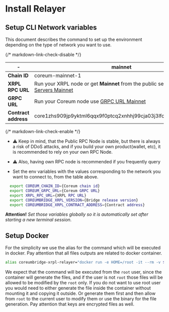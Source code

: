 # Install Relayer

## Setup CLI Network variables

This document describes the command to set up the environment depending on the type of network you
want to use.

{/* markdown-link-check-disable */}

| \-                         | mainnet                                                                                                      | testnet                                                                                                      | znet (localnet)             |
|----------------------------|--------------------------------------------------------------------------------------------------------------|--------------------------------------------------------------------------------------------------------------|-----------------------------|
| **Chain ID**               | coreum-mainnet-1                                                                                             | coreum-testnet-1                                                                                             | coreum-devnet-1             |
| **XRPL RPC URL**           | Run your XRPL node or get **Mainnet** from the public server: <a href="https://xrpl.org/docs/tutorials/public-servers" target="_blank" rel="noopener noreferrer" className="text-[#24D494] font-bold">Public Servers Mainnet</a> | Run your XRPL node or get **Testnet** from the public server: <a href="https://xrpl.org/docs/tutorials/public-servers" target="_blank" rel="noopener noreferrer" className="text-[#24D494] font-bold">Public Servers Testnet</a> | http://localhost:5050       |
| **GRPC URL**               | Run your Coreum node use <a href="https://full-node.mainnet-1.coreum.dev:9090" target="_blank" rel="noopener noreferrer" className="text-[#24D494] font-bold">GRPC URL Mainnet</a>                                          | Run your Coreum node use <a href="https://full-node.testnet-1.coreum.dev:9090" target="_blank" rel="noopener noreferrer" className="text-[#24D494] font-bold">GRPC URL Testnet</a>                                         | localhost:9090              || **Bridge release version** | v1.1.1                                                                                                       | v1.1.1                                                                                                       | already installed via crust |
| **Contract address**       | core1zhs909jp9yktml6qqx9f0ptcq2xnhhj99cja03j3lfcsp2pgm86studdrz                                              | testcore1mmpa2caapm9w5wtdsrzqhe7ndxg0032kzz3g5ju28m0kd6fav9cqtltf9c                                          | get from the crust settings |

{/* markdown-link-check-enable */}

- ⚠️ Keep in mind, that the Public RPC Node is stable, but there is always a risk of DDoS attacks,
  and if you build your own product(wallet, etc), it is recommended to rely on your own RPC Node.
- ⚠️ Also, having own RPC node is recommended if you frequently query

- Set the env variables with the values corresponding to the network you want to connect to, from
  the table above.

```bash
  export COREUM_CHAIN_ID={Coreum chain id}
  export COREUM_GRPC_URL={Coreum GRPC URL}
  export XRPL_RPC_URL={XRPL RPC URL}
  export COREUMBRIDGE_XRPL_VERSION={Bridge release version}
  export COREUMBRIDGE_XRPL_CONTRACT_ADDRESS={Contract address}
```

**Attention!** _Set those variables globally so it is automatically set after starting a new
terminal session._

## Setup Docker

For the simplicity we use the alias for the command which will be executed in docker. Pay attention
that all files outputs are related to docker container.

```bash
alias coreumbridge-xrpl-relayer="docker run -e HOME=/root -it --rm -v $HOME/.coreumbridge-xrpl-relayer:/root/.coreumbridge-xrpl-relayer coreumfoundation/coreumbridge-xrpl-relayer:$COREUMBRIDGE_XRPL_VERSION"
```

We expect that the command will be executed from the `root` user, since the container will generate
the files, and if the user is not `root` those files will be allowed to be modified by the `root`
only. If you do not want to use root user you would need to either generate the file inside the
container without mounting it and copying it outside. Or generate them first and then allow from
`root` to the current user to modify them or use the binary for the file generation. Pay attention
that keys are encrypted files as well.
